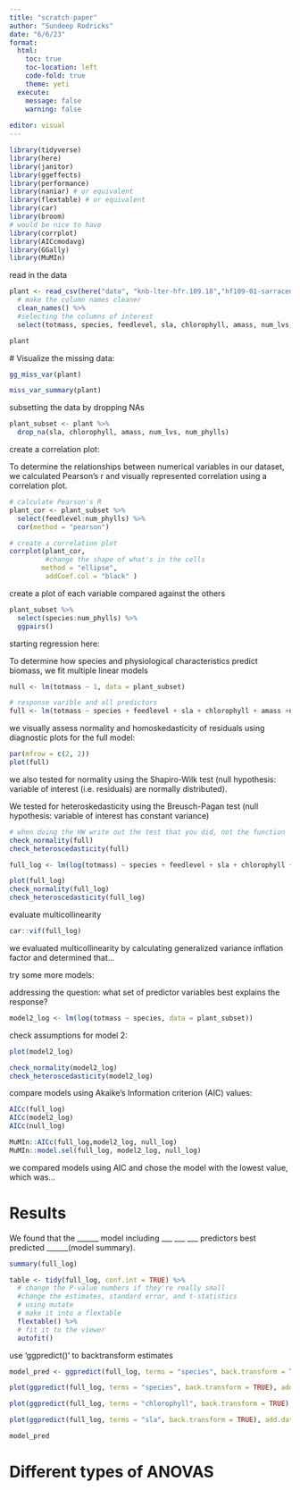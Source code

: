 ```yaml
---
title: "scratch-paper"
author: "Sundeep Rodricks"
date: "6/6/23"
format: 
  html:
    toc: true
    toc-location: left
    code-fold: true
    theme: yeti 
  execute: 
    message: false
    warning: false
  
editor: visual
---
```


```r
library(tidyverse)
library(here)
library(janitor)
library(ggeffects)
library(performance)
library(naniar) # or equivalent
library(flextable) # or equivalent
library(car)
library(broom)
# would be nice to have
library(corrplot)
library(AICcmodavg)
library(GGally)
library(MuMIn)
```

read in the data

```r
plant <- read_csv(here("data", "knb-lter-hfr.109.18","hf109-01-sarracenia.csv")) %>%
  # make the column names cleaner
  clean_names() %>% 
  #selecting the columns of interest
  select(totmass, species, feedlevel, sla, chlorophyll, amass, num_lvs, num_phylls)

plant
```

\# Visualize the missing data:

```r
gg_miss_var(plant)
```

```r
miss_var_summary(plant)
```

subsetting the data by dropping NAs

```r
plant_subset <- plant %>% 
  drop_na(sla, chlorophyll, amass, num_lvs, num_phylls)
```

create a correlation plot:

To determine the relationships between numerical variables in our dataset, we calculated Pearson's r and visually represented correlation using a correlation plot.

```r
# calculate Pearson's R 
plant_cor <- plant_subset %>% 
  select(feedlevel:num_phylls) %>% 
  cor(method = "pearson")

# create a correlation plot
corrplot(plant_cor,
         #change the shape of what's in the cells 
        method = "ellipse",
         addCoef.col = "black" )
```

create a plot of each variable compared against the others

```r
plant_subset %>% 
  select(species:num_phylls) %>% 
  ggpairs()

```

starting regression here:

To determine how species and physiological characteristics predict biomass, we fit multiple linear models

```r
null <- lm(totmass ~ 1, data = plant_subset)

# response varible and all predictors
full <- lm(totmass ~ species + feedlevel + sla + chlorophyll + amass +num_lvs + num_phylls, data = plant_subset)
```

we visually assess normality and homoskedasticity of residuals using diagnostic plots for the full model:

```r
par(mfrow = c(2, 2))
plot(full)
```

we also tested for normality using the Shapiro-Wilk test (null hypothesis: variable of interest (i.e. residuals) are normally distributed).

We tested for heteroskedasticity using the Breusch-Pagan test (null hypothesis: variable of interest has constant variance)

```r
# when doing the HW write out the test that you did, not the function 
check_normality(full)
check_heteroscedasticity(full)

```

```r
full_log <- lm(log(totmass) ~ species + feedlevel + sla + chlorophyll + amass + num_lvs + num_phylls, data = plant_subset)

plot(full_log)
check_normality(full_log)
check_heteroscedasticity(full_log)

```

evaluate multicollinearity

```r
car::vif(full_log)
```

we evaluated multicollinearity by calculating generalized variance inflation factor and determined that...

try some more models:

addressing the question: what set of predictor variables best explains the response?

```r
model2_log <- lm(log(totmass ~ species, data = plant_subset))
```

check assumptions for model 2:

```r
plot(model2_log)

check_normality(model2_log)
check_heteroscedasticity(model2_log)

```

compare models using Akaike's Information criterion (AIC) values:

```r
AICc(full_log)
AICc(model2_log)
AICc(null_log)

MuMIn::AICc(full_log,model2_log, null_log)
MuMIn::model.sel(full_log, model2_log, null_log)
```

we compared models using AIC and chose the model with the lowest value, which was...

# Results

We found that the \_\_\_\_\_\_ model including \_\_\_ \_\_\_ \_\_\_ predictors best predicted \_\_\_\_\_\_(model summary).

```r
summary(full_log)

table <- tidy(full_log, conf.int = TRUE) %>% 
  # change the P-value numbers if they're really small
  #change the estimates, standard error, and t-statistics
  # using mutate
  # make it into a flextable
  flextable() %>% 
  # fit it to the viewer
  autofit()

```

use 'ggpredict()' to backtransform estimates

```r
model_pred <- ggpredict(full_log, terms = "species", back.transform = TRUE)

plot(ggpredict(full_log, terms = "species", back.transform = TRUE), add.data = TRUE)

plot(ggpredict(full_log, terms = "chlorophyll", back.transform = TRUE), add.data = TRUE)

plot(ggpredict(full_log, terms = "sla", back.transform = TRUE), add.data = TRUE)

model_pred
```

# Different types of ANOVAS

```r

```
